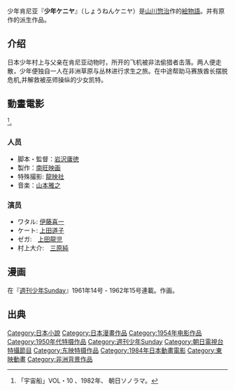 {{multiple issues|
{{expand|time=2015-02-07T14:35:50+00:00}}
{{unreferenced|time=2015-02-07T14:35:50+00:00}}
{{roughtranslation|time=2015-02-07T16:55:05+00:00}}
}}
少年肯尼亚『'''少年ケニヤ'''』（しょうねんケニヤ）是[[山川惣治|山川惣治]]作的[[絵物語|絵物語]]。并有原作的派生作品。
==介绍==
日本少年村上与父亲在肯尼亚动物时，所开的飞机被非法偷猎者击落。两人便走散，少年便独自一人在非洲草原与丛林进行求生之旅。在中途帮助马赛族酋长摆脱危机,并解救被巫师操纵的少女凯特。
==動畫電影==
<ref>「宇宙船」VOL・10 、1982年、 朝日ソノラマ。</ref>。

===人员===
*脚本・監督：[[岩沢庸徳|岩沢庸徳]] 
*製作：[[南旺映画|南旺映画]]
*特殊撮影: [[龍映社|龍映社]]
*音楽：[[山本雅之（作曲家）|山本雅之]]

===演员===
*ワタル: [[伊藤喜一|伊藤喜一]]
*ケート: [[上田道子|上田道子]]
*ゼガ:　[[上田龍児|上田龍児]]
*村上大介:　[[三原純|三原純]]

==漫画==
在『[[週刊少年Sunday|週刊少年Sunday]]』1961年14号 - 1962年15号連載。{{link-ja|石川球太|石川球太}}作画。

== 出典 ==
<references />
[[Category:日本小說|Category:日本小說]]
[[Category:日本漫畫作品|Category:日本漫畫作品]]
[[Category:1954年电影作品|Category:1954年电影作品]]
[[Category:1950年代特摄作品|Category:1950年代特摄作品]]
[[Category:週刊少年Sunday|Category:週刊少年Sunday]]
[[Category:朝日電視台特攝節目|Category:朝日電視台特攝節目]]
[[Category:东映特摄作品|Category:东映特摄作品]]
[[Category:1984年日本動畫電影|Category:1984年日本動畫電影]]
[[Category:東映動畫|Category:東映動畫]]
[[Category:非洲背景作品|Category:非洲背景作品]]